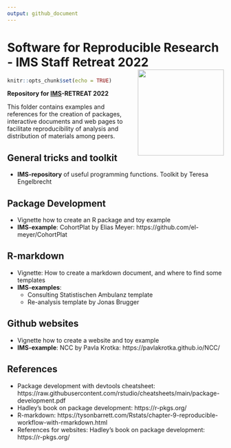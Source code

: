 ```yaml
---
output: github_document
---
```


# Software for Reproducible Research - IMS Staff Retreat 2022 <img src="ToyPackage/man/figures/IMS_hexsticker.png" align="right" height="200" />

```r
knitr::opts_chunk$set(echo = TRUE)
```

**Repository for [IMS](https://cemsiis.meduniwien.ac.at/ms/)-RETREAT 2022**

This folder contains examples and references for the creation of packages, interactive documents and web pages to facilitate reproducibility of analysis and distribution of materials among peers.

## General tricks and toolkit 

- **IMS-repository** of useful programming functions. Toolkit by Teresa Engelbrecht

## Package Development

- Vignette how to create an R package and toy example
- **IMS-example**: CohortPlat by Elias Meyer: https://github.com/el-meyer/CohortPlat

## R-markdown

- Vignette: How to create a markdown document, and where to find some templates
- **IMS-examples**:
  - Consulting Statistischen Ambulanz template
  - Re-analysis template by Jonas Brugger

## Github websites

- Vignette how to create a website and toy example
- **IMS-example**: NCC by Pavla Krotka: https://pavlakrotka.github.io/NCC/


## References 

- Package development with devtools cheatsheet: https://raw.githubusercontent.com/rstudio/cheatsheets/main/package-development.pdf
- Hadley's book on package development: https://r-pkgs.org/
- R-markdown: https://tysonbarrett.com/Rstats/chapter-9-reproducible-workflow-with-rmarkdown.html
- References for websites: Hadley's book on package development: https://r-pkgs.org/

